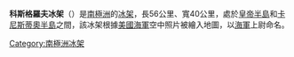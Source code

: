'''科斯格羅夫冰架'''（{{lang-en|Cosgrove Ice Shelf}}）是[[南極洲|南極洲]]的[[冰架|冰架]]，長56公里、寬40公里，處於[[皇帝半島|皇帝半島]]和[[卡尼斯蒂奧半島|卡尼斯蒂奧半島]]之間，該冰架根據[[美國海軍|美國海軍]]空中照片被繪入地圖，以[[海軍|海軍]]上尉命名。

{{coord|73|34|S|100|22|W|scale:2000000_source:GNIS|display=title}}

{{DEFAULTSORT:Cosgrove Ice Shelf}}
[[Category:南極洲冰架|Category:南極洲冰架]]


{{EllsworthLand-geo-stub}}